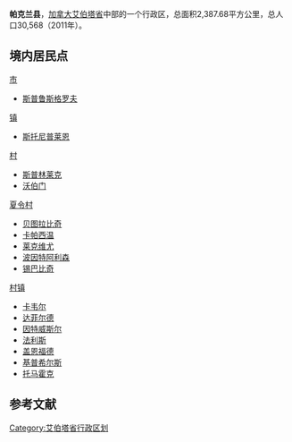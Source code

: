 {{Infobox settlement
|official_name          = 帕克兰县
|other_name             =
|native_name            = 
|nickname               = 
|settlement_type        = 行政区（Municipal district)
|motto                  =
|image_skyline          = 
|imagesize              = 
|image_caption          = 
|image_flag             = 
|flag_size              =
|image_seal             = 
|seal_size              =
|image_shield           = 
|shield_size            =
|city_logo              = 
|citylogo_size          = 
|image_map              =
|mapsize                = 200px
|map_caption            = 边界标志
|image_map1             = 
|mapsize1               = 
|map_caption1           = 
|image_dot_map          = Alberta municipal districts.png
|dot_mapsize            = 225px
|dot_map_caption        = 所在位置
|dot_x = 113  |dot_y = 162
|pushpin_map            = <!-- the name of a location map as per http://en.wikipedia.org/wiki/Template:Location_map -->
|pushpin_label_position = <!-- the position of the pushpin label: left, right, top, bottom, none -->
|pushpin_map_caption    =
|pushpin_mapsize        =
<!-- Location ------------------>
|coordinates_display    = inline,title
|coordinates_region     = CA-AB
|subdivision_type       = 国家
|subdivision_name       = 加拿大
|subdivision_type1      = 省
|subdivision_name1      = 艾伯塔省
|subdivision_type2      = 地区
|subdivision_name2      = [[埃德蒙顿地区|埃德蒙顿地区]]
|subdivision_type3      = 人口普查分区
|subdivision_name3      = [[艾伯塔省第11分区|艾伯塔省第11分区]]
|subdivision_type4      = 
|subdivision_name4      =
|established_title      = 成立
|established_date       = 1969
|established_title2     = 建置
|established_date2      = 1969
|established_title3     = <!-- Incorporated (city) -->
|established_date3      =
<!-- Area    --------------------->
|area_magnitude         = 
|unit_pref                = 
|area_footnotes           =  (2011)
|area_total_km2           = 2387.68
|population_as_of               = 2011
|population_footnotes           = 
|population_note                = 
|population_total               = 30568 
|population_density_km2         = 12.8
<!-- General information  --------------->
|timezone               = [[北美山地时间|北美山地时间]]
|utc_offset             = −7
|timezone_DST           = 北美山地夏令时间
|utc_offset_DST         = −6
|latd= 53|latm= 31|lats= 48|latNS=N
|longd= 114|longm= 00|longs= 23|longEW=W
|elevation_footnotes    =  <!--for references: use <ref> </ref> tags-->
|elevation_m            = 
|footnotes              = 
}} '''帕克兰县'''，[[加拿大|加拿大]][[艾伯塔省|艾伯塔省]]中部的一个行政区，总面积2,387.68平方公里，总人口30,568（2011年）。

== 境内居民点 ==
;[[艾伯塔省城市列表|市]]
*[[斯普鲁斯格罗夫|斯普鲁斯格罗夫]]
;[[艾伯塔省城镇列表|镇]]
*[[斯托尼普莱恩|斯托尼普莱恩]]
;[[艾伯塔省村列表|村]]
*[[斯普林莱克|斯普林莱克]]
*[[沃伯门|沃伯门]]
;[[艾伯塔省夏令村列表|夏令村]]
*[[贝图拉比奇|贝图拉比奇]]
*[[卡帕西温|卡帕西温]]
*[[莱克维尤|莱克维尤]]
*[[波因特阿利森|波因特阿利森]]
*[[锡巴比奇|锡巴比奇]]
;[[艾伯塔省村镇列表|村镇]]
*[[卡韦尔|卡韦尔]]
*[[达菲尔德|达菲尔德]]
*[[因特威斯尔|因特威斯尔]]
*[[法利斯|法利斯]]
*[[盖恩福德|盖恩福德]]
*[[基普希尔斯|基普希尔斯]]
*[[托马霍克|托马霍克]]

==参考文献==
{{reflist}}

[[Category:艾伯塔省行政区划|Category:艾伯塔省行政区划]]